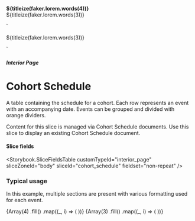


  <p>
    <strong>${titleize(faker.lorem.words(4))}</strong><br/>
    ${titleize(faker.lorem.words(3))}
  </p>
`

  <p>${titleize(faker.lorem.words(3))}</p>
`

<Meta
  title="Interior Pages/Cohort Schedule"
  component={InteriorPageBodyCohortSchedule}
/>

##### Interior Page

# Cohort Schedule

A table containing the schedule for a cohort. Each row represents an event with
an accompanying date. Events can be grouped and divided with orange dividers.

Content for this slice is managed via Cohort Schedule documents. Use this slice
to display an existing Cohort Schedule document.

#### Slice fields

<Storybook.SliceFieldsTable
  customTypeId="interior_page"
  sliceZoneId="body"
  sliceId="cohort_schedule"
  fieldset="non-repeat"
/>

### Typical usage

In this example, multiple sections are present with various formatting used for
each event.

<Canvas withSource="none">
  <Story name="Typical usage">
    <InteriorPageBodyCohortSchedule nextSharesBg={false}>
      <InteriorPageBodyCohortSchedule.Section
        descriptionHeading={titleize(faker.lorem.words(2))}
        datesHeading={titleize(faker.lorem.words(2))}
      >
        {Array(4)
          .fill()
          .map((_, i) => (
            <InteriorPageBodyCohortSchedule.Event
              descriptionHTML={descriptionHTML}
              dateHTML={dateHTML}
              index={i}
            />
          ))}
      </InteriorPageBodyCohortSchedule.Section>
      <InteriorPageBodyCohortSchedule.Section>
        {Array(3)
          .fill()
          .map((_, i) => (
            <InteriorPageBodyCohortSchedule.Event
              descriptionHTML={descriptionHTML}
              dateHTML={dateHTML}
              index={i}
            />
          ))}
      </InteriorPageBodyCohortSchedule.Section>
    </InteriorPageBodyCohortSchedule>
  </Story>
</Canvas>
